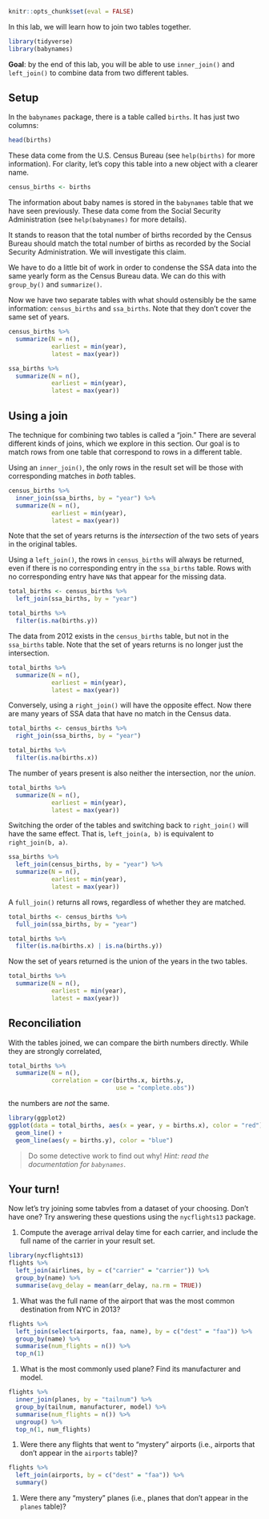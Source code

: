```r
knitr::opts_chunk$set(eval = FALSE)
```

In this lab, we will learn how to join two tables together. 

```r
library(tidyverse)
library(babynames)
```

**Goal**: by the end of this lab, you will be able to use `inner_join()` and `left_join()` to combine data from two different tables. 

## Setup

In the `babynames` package, there is a table called `births`. It has just two columns:

```r
head(births)
```

These data come from the U.S. Census Bureau (see `help(births)` for more information). For clarity, let's copy this table into a new object with a clearer name.

```r
census_births <- births
```

The information about baby names is stored in the `babynames` table that we have seen previously. These data come from the Social Security Administration (see `help(babynames)` for more details). 

It stands to reason that the total number of births recorded by the Census Bureau should match the total number of births as recorded by the Social Security Administration. We will investigate this claim. 

We have to do a little bit of work in order to condense the SSA data into the same yearly form as the Census Bureau data. We can do this with `group_by()` and `summarize()`. 

Now we have two separate tables with what should ostensibly be the same information: `census_births` and `ssa_births`. Note that they don't cover the same set of years. 

```r
census_births %>%
  summarize(N = n(), 
            earliest = min(year), 
            latest = max(year))

ssa_births %>%
  summarize(N = n(), 
            earliest = min(year), 
            latest = max(year))
```

## Using a join

The technique for combining two tables is called a "join." There are several different kinds of joins, which we explore in this section. Our goal is to match rows from one table that correspond to rows in a different table. 

Using an `inner_join()`, the only rows in the result set will be those with corresponding matches in *both* tables. 

```r
census_births %>%
  inner_join(ssa_births, by = "year") %>%
  summarize(N = n(), 
            earliest = min(year), 
            latest = max(year))
```

Note that the set of years returns is the *intersection* of the two sets of years in the original tables. 

Using a `left_join()`, the rows in `census_births` will always be returned, even if there is no corresponding entry in the `ssa_births` table. Rows with no corresponding entry have `NA`s that appear for the missing data.

```r
total_births <- census_births %>%
  left_join(ssa_births, by = "year")

total_births %>%
  filter(is.na(births.y))
```

The data from 2012 exists in the `census_births` table, but not in the `ssa_births` table. Note that the set of years returns is no longer just the intersection. 

```r
total_births %>%
  summarize(N = n(), 
            earliest = min(year), 
            latest = max(year))
```

Conversely, using a `right_join()` will have the opposite effect. Now there are many years of SSA data that have no match in the Census data. 

```r
total_births <- census_births %>%
  right_join(ssa_births, by = "year")

total_births %>%
  filter(is.na(births.x))
```

The number of years present is also neither the intersection, nor the *union*. 

```r
total_births %>%
  summarize(N = n(), 
            earliest = min(year), 
            latest = max(year))
```

Switching the order of the tables and switching back to `right_join()` will have the same effect. That is, `left_join(a, b)` is equivalent to `right_join(b, a)`. 

```r
ssa_births %>%
  left_join(census_births, by = "year") %>%
  summarize(N = n(), 
            earliest = min(year), 
            latest = max(year))
```

A `full_join()` returns all rows, regardless of whether they are matched. 

```r
total_births <- census_births %>%
  full_join(ssa_births, by = "year")

total_births %>%
  filter(is.na(births.x) | is.na(births.y))
```

Now the set of years returned is the union of the years in the two tables. 

```r
total_births %>%
  summarize(N = n(), 
            earliest = min(year), 
            latest = max(year))
```

## Reconciliation

With the tables joined, we can compare the birth numbers directly. While they are strongly correlated,

```r
total_births %>%
  summarize(N = n(), 
            correlation = cor(births.x, births.y, 
                              use = "complete.obs"))
```

the numbers are *not* the same. 

```r
library(ggplot2)
ggplot(data = total_births, aes(x = year, y = births.x), color = "red") +
  geom_line() + 
  geom_line(aes(y = births.y), color = "blue")
```

> Do some detective work to find out why! _Hint: read the documentation for `babynames`_.

## Your turn!
Now let's try joining some tabvles from a dataset of your choosing. Don't have one? Try answering these questions using the `nycflights13` package.

#. Compute the average arrival delay time for each carrier, and include the full name of the carrier in your result set.

```r
library(nycflights13)
flights %>%
  left_join(airlines, by = c("carrier" = "carrier")) %>%
  group_by(name) %>%
  summarise(avg_delay = mean(arr_delay, na.rm = TRUE))
```


#. What was the full name of the airport that was the most common destination from NYC in 2013? 

```r
flights %>%
  left_join(select(airports, faa, name), by = c("dest" = "faa")) %>%
  group_by(name) %>%
  summarise(num_flights = n()) %>%
  top_n(1)
```

#. What is the most commonly used plane? Find its manufacturer and model.
```r
flights %>%
  inner_join(planes, by = "tailnum") %>%
  group_by(tailnum, manufacturer, model) %>%
  summarise(num_flights = n()) %>%
  ungroup() %>%
  top_n(1, num_flights)
```

#. Were there any flights that went to "mystery" airports (i.e., airports that don't appear in the `airports` table)? 

```r
flights %>%
  left_join(airports, by = c("dest" = "faa")) %>%
  summary()
```


#. Were there any "mystery" planes (i.e., planes that don't appear in the `planes` table)? 